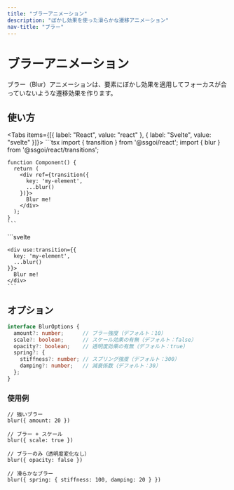 ```yaml
---
title: "ブラーアニメーション"
description: "ぼかし効果を使った滑らかな遷移アニメーション"
nav-title: "ブラー"
---
```


# ブラーアニメーション

ブラー（Blur）アニメーションは、要素にぼかし効果を適用してフォーカスが合っていないような遷移効果を作ります。

<TransitionDemo type="blur" />

## 使い方

<Tabs items={[{ label: "React", value: "react" }, { label: "Svelte", value: "svelte" }]}>
  <TabPanel value="react">
    ```tsx
    import { transition } from '@ssgoi/react';
    import { blur } from '@ssgoi/react/transitions';

    function Component() {
      return (
        <div ref={transition({
          key: 'my-element',
          ...blur()
        })}>
          Blur me!
        </div>
      );
    }
    ```
  </TabPanel>
  <TabPanel value="svelte">
    ```svelte
    <script>
      import { transition } from '@ssgoi/svelte';
      import { blur } from '@ssgoi/svelte/transitions';
    </script>

    <div use:transition={{
      key: 'my-element',
      ...blur()
    }}>
      Blur me!
    </div>
    ```
  </TabPanel>
</Tabs>

## オプション

```typescript
interface BlurOptions {
  amount?: number;      // ブラー強度（デフォルト：10）
  scale?: boolean;      // スケール効果の有無（デフォルト：false）
  opacity?: boolean;    // 透明度効果の有無（デフォルト：true）
  spring?: {
    stiffness?: number; // スプリング強度（デフォルト：300）
    damping?: number;   // 減衰係数（デフォルト：30）
  };
}
```

### 使用例

```tsx
// 強いブラー
blur({ amount: 20 })

// ブラー + スケール
blur({ scale: true })

// ブラーのみ（透明度変化なし）
blur({ opacity: false })

// 滑らかなブラー
blur({ spring: { stiffness: 100, damping: 20 } })
```